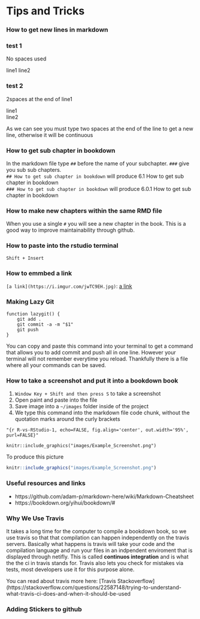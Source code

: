 # Tips and Tricks

### How to get new lines in markdown

### test 1
No spaces used   

line1
line2


### test 2
2spaces at the end of line1  

line1  
line2

As we can see you must type two spaces at the end of the line to get a new line, otherwise it will be continuous


### How to get sub chapter in bookdown

In the markdown file type `##` before the name of your subchapter. `###` give you sub sub chapters.  
`## How to get sub chapter in bookdown` will produce 6.1 How to get sub chapter in bookdown  
`### How to get sub chapter in bookdown` will produce 6.0.1 How to get sub chapter in bookdown  

### How to make new chapters within the same RMD file

When you use a single `#` you will see a new chapter in the book. This is a good way to improve maintainability through github.

### How to paste into the rstudio terminal

`Shift + Insert`


### How to emmbed a link

`[a link](https://i.imgur.com/jwTC9EH.jpg)`: [a link](https://i.imgur.com/jwTC9EH.jpg)

### Making Lazy Git

```
function lazygit() {
    git add .
    git commit -a -m "$1"
    git push
}
```
You can copy and paste this command into your terminal to get a command that allows you to add commit and push all in one line. However your terminal will not remember everytime you reload. Thankfully there is a file where all your commands can be saved. 



<!-- How we include images -->
<!-- ```{r R-vs-RStudio-1, echo=FALSE, fig.align='center', fig.cap="Analogy of difference between R and RStudio.", out.width='95%', purl=FALSE} -->
<!-- knitr::include_graphics("images/shutterstock/R_vs_RStudio_1.png") -->
<!-- ``` -->
<!-- how we include code -->
<!-- ```{r echo = T, results = 'hide'} -->
<!-- code -->
<!-- ``` -->
### How to take a screenshot and put it into a bookdown book

1. `Window Key + Shift and then press S` to take a screenshot 
2. Open paint and paste into the file
3. Save image into a `~/images` folder inside of the project
4. We type this command into the markdown file code chunk, without the quotation marks around the curly brackets

```
"{r R-vs-RStudio-1, echo=FALSE, fig.align='center', out.width='95%', purl=FALSE}"

knitr::include_graphics("images/Example_Screenshot.png")
```

To produce this picture

```r
knitr::include_graphics("images/Example_Screenshot.png")
```

### Useful resources and links

- https://github.com/adam-p/markdown-here/wiki/Markdown-Cheatsheet
- https://bookdown.org/yihui/bookdown/#

### Why We Use Travis

It takes a long time for the computer to compile a bookdown book, so we use travis so that that compilation can happen independently on the travis servers. Basically what happens is travis will take your code and the compilation language and run your files in an indpendent enviroment that is displayed through netifly. This is called **continuos integration** and is what the the ci in travis stands for. Travis also lets you check for mistakes via tests, most developers use it for this purpose alone.

You can read about travis more here: [Travis Stackoverflow](https://stackoverflow.com/questions/22587148/trying-to-understand-what-travis-ci-does-and-when-it-should-be-used

### Adding Stickers to github

